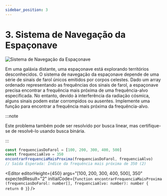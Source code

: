 ```yaml
---
sidebar_position: 3
---
```



# 3. Sistema de Navegação da Espaçonave

![Sistema de Navegação da Espaçonave](./img/2-1-3.png)

Em uma galáxia distante, uma espaçonave está explorando territórios desconhecidos. O sistema de navegação da espaçonave
depende de uma série de sinais de farol únicos emitidos por corpos celestes. Dado um array ordenado representando as
frequências dos sinais de farol, a espaçonave precisa encontrar a frequência mais próxima de uma frequência-alvo
especificada. No entanto, devido à interferência da radiação cósmica, alguns sinais podem estar corrompidos ou ausentes.
Implemente uma função para encontrar a frequência mais próxima da frequência-alvo.

:::note

Este problema também pode ser resolvido por busca linear, mas certifique-se de resolvê-lo usando busca binária.

:::

```typescript
const frequenciasDoFarol = [100, 200, 300, 400, 500]
const frequenciaAlvo = 350
encontrarFrequenciaMaisProxima(frequenciasDoFarol, frequenciaAlvo)
// Saída Esperada: Índice da frequência mais próxima de 350 (2)
```

<Editor
  editorHeight={450}
  args="[100, 200, 300, 400, 500], 350"
  expectedResult="2"
  initialCode={`function encontrarFrequenciaMaisProxima (frequenciasDoFarol: number[], frequenciaAlvo: number): number {
  return 0
}`} />
